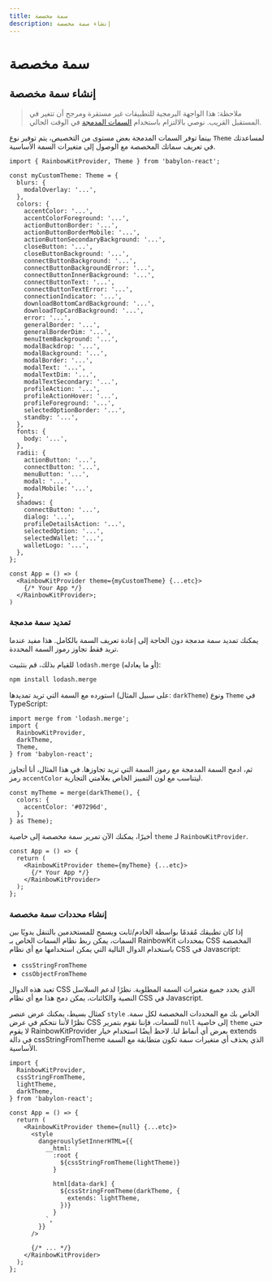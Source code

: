```yaml
---
title: سمة مخصصة
description: إنشاء سمة مخصصة
---
```


# سمة مخصصة

## إنشاء سمة مخصصة

> ملاحظة: هذا الواجهة البرمجية للتطبيقات غير مستقرة ومرجح أن تتغير في المستقبل القريب. نوصي بالالتزام باستخدام [السمات المدمجة](/docs/theming) في الوقت الحالي.

بينما توفر السمات المدمجة بعض مستوى من التخصيص، يتم توفير نوع `Theme` لمساعدتك في تعريف سماتك المخصصة مع الوصول إلى متغيرات السمة الأساسية.

```tsx
import { RainbowKitProvider, Theme } from 'babylon-react';

const myCustomTheme: Theme = {
  blurs: {
    modalOverlay: '...',
  },
  colors: {
    accentColor: '...',
    accentColorForeground: '...',
    actionButtonBorder: '...',
    actionButtonBorderMobile: '...',
    actionButtonSecondaryBackground: '...',
    closeButton: '...',
    closeButtonBackground: '...',
    connectButtonBackground: '...',
    connectButtonBackgroundError: '...',
    connectButtonInnerBackground: '...',
    connectButtonText: '...',
    connectButtonTextError: '...',
    connectionIndicator: '...',
    downloadBottomCardBackground: '...',
    downloadTopCardBackground: '...',
    error: '...',
    generalBorder: '...',
    generalBorderDim: '...',
    menuItemBackground: '...',
    modalBackdrop: '...',
    modalBackground: '...',
    modalBorder: '...',
    modalText: '...',
    modalTextDim: '...',
    modalTextSecondary: '...',
    profileAction: '...',
    profileActionHover: '...',
    profileForeground: '...',
    selectedOptionBorder: '...',
    standby: '...',
  },
  fonts: {
    body: '...',
  },
  radii: {
    actionButton: '...',
    connectButton: '...',
    menuButton: '...',
    modal: '...',
    modalMobile: '...',
  },
  shadows: {
    connectButton: '...',
    dialog: '...',
    profileDetailsAction: '...',
    selectedOption: '...',
    selectedWallet: '...',
    walletLogo: '...',
  },
};

const App = () => (
  <RainbowKitProvider theme={myCustomTheme} {...etc}>
    {/* Your App */}
  </RainbowKitProvider>;
)
```

### تمديد سمة مدمجة

يمكنك تمديد سمة مدمجة دون الحاجة إلى إعادة تعريف السمة بالكامل. هذا مفيد عندما تريد فقط تجاوز رموز السمة المحددة.

للقيام بذلك، قم بتثبيت `lodash.merge` (أو ما يعادله):

```bash
npm install lodash.merge
```

استورده مع السمة التي تريد تمديدها (على سبيل المثال: `darkTheme`) ونوع `Theme` في TypeScript:

```tsx
import merge from 'lodash.merge';
import {
  RainbowKitProvider,
  darkTheme,
  Theme,
} from 'babylon-react';
```

ثم، ادمج السمة المدمجة مع رموز السمة التي تريد تجاوزها. في هذا المثال، أنا أتجاوز رمز `accentColor` ليتناسب مع لون التمييز الخاص بعلامتي التجارية.

```tsx
const myTheme = merge(darkTheme(), {
  colors: {
    accentColor: '#07296d',
  },
} as Theme);
```

أخيرًا، يمكنك الآن تمرير سمة مخصصة إلى خاصية `theme` لـ `RainbowKitProvider`.

```tsx
const App = () => {
  return (
    <RainbowKitProvider theme={myTheme} {...etc}>
      {/* Your App */}
    </RainbowKitProvider>
  );
};
```

### إنشاء محددات سمة مخصصة

إذا كان تطبيقك مُقدمًا بواسطة الخادم/ثابت ويسمح للمستخدمين بالتنقل يدويًا بين السمات، يمكن ربط نظام السمات الخاص بـ RainbowKit بمحددات CSS المخصصة باستخدام الدوال التالية التي يمكن استخدامها مع أي نظام CSS في Javascript:

- `cssStringFromTheme`
- `cssObjectFromTheme`

تعيد هذه الدوال CSS الذي يحدد جميع متغيرات السمة المطلوبة. نظرًا لدعم السلاسل النصية والكائنات، يمكن دمج هذا مع أي نظام CSS في Javascript.

كمثال بسيط، يمكنك عرض عنصر `style` الخاص بك مع المحددات المخصصة لكل سمة. نظرًا لأننا نتحكم في عرض CSS للسمات، فإننا نقوم بتمرير `null` إلى خاصية `theme` حتى لا يقوم RainbowKitProvider بعرض أي أنماط لنا. لاحظ أيضًا استخدام خيار extends في دالة cssStringFromTheme الذي يحذف أي متغيرات سمة تكون متطابقة مع السمة الأساسية.

```tsx
import {
  RainbowKitProvider,
  cssStringFromTheme,
  lightTheme,
  darkTheme,
} from 'babylon-react';

const App = () => {
  return (
    <RainbowKitProvider theme={null} {...etc}>
      <style
        dangerouslySetInnerHTML={{
          __html: `
            :root {
              ${cssStringFromTheme(lightTheme)}
            }

            html[data-dark] {
              ${cssStringFromTheme(darkTheme, {
                extends: lightTheme,
              })}
            }
          `,
        }}
      />

      {/* ... */}
    </RainbowKitProvider>
  );
};
```
